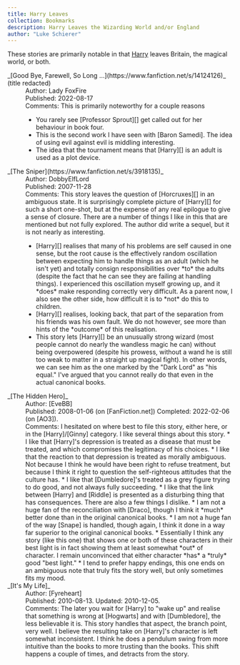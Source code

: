 ```yaml
---
title: Harry Leaves
collection: Bookmarks
description: Harry Leaves the Wizarding World and/or England
author: "Luke Schierer"
---
```


These stories are primarily notable in that [Harry][] leaves Britain, the
magical world, or both.

<dl>
  <dt>_[Good Bye, Farewell, So Long …](https://www.fanfiction.net/s/14124126)_ (title redacted)</dt>
  <dd>Author: Lady FoxFire</dd>
  <dd>Published: 2022-08-17</dd>
  <dd>Comments: This is primarily noteworthy for a couple reasons<ul>
      <li>You rarely see [Professor Sprout][] get called out for her behaviour in book four.</li>
      <li>This is the second work I have seen with [Baron Samedi].  The idea of using evil against evil is middling interesting.</li>
      <li>The idea that the tournament means that [Harry][] is an adult is used as a plot device.</li></ul></dd>

  <dt>_[The Sniper](https://www.fanfiction.net/s/3918135)_</dt>
  <dd>Author: DobbyElfLord</dd>
  <dd>Published: 2007-11-28</dd>
  <dd>Comments: This story leaves the question of [Horcruxes][] in an ambiguous
      state.  It is surprisingly complete picture of [Harry][] for such a short
      one-shot, but at the expense of any real epilogue to give a sense of
      closure.  There are a number of things I like in this that are mentioned
      but not fully explored.  The author did write a sequel, but it is not
      nearly as interesting.<ul>
      <li>[Harry][] realises that many of his problems are self caused in one
          sense, but the root cause is the effectively random oscillation between
          expecting him to handle things as an adult (which he isn't yet) and
          totally consign responsibilities over *to* the adults (despite the fact
          that he can see they are failing at handling things).  I experienced
          this oscillation myself growing up, and it *does* make responding
          correctly very difficult.  As a parent now, I also see the other side,
          how difficult it is to *not* do this to children.</li>
      <li>[Harry][] realises, looking back, that part of the separation from his
          friends was his own fault.  We do not however, see more than hints of
          the *outcome* of this realisation.</li>
      <li>This story lets [Harry][] be an unusually strong wizard (most people
          cannot do nearly the wandless magic he can) without being overpowered
          (despite his prowess, without a wand he is still too weak to matter in
          a straight up magical fight).  In other words, we can see him as the
          one marked by the "Dark Lord" as "his equal."  I've argued that you
          cannot really do that even in the actual canonical books.</li></ul></dd>
  <dt>_[The Hidden Hero]_</dt>
  <dd>Author: [EveBB]</dd>
  <dd>Published: 2008-01-06 (on [FanFiction.net]) Completed: 2022-02-06 (on [AO3]).</dd>
  <dd>
    Comments: I hesitated on where best to file this story, either here, or in the [Harry]/[Ginny]
    category.  I like several things about this story.  
    * I like that [Harry]'s depression is treated as a disease that must be treated, and which compromises the legitimacy of his choices. 
    * I like that the reaction to that depression is treated as morally ambiguous.  Not because I think he would have been right to refuse treatment, but because I think it right to question the self-righteous attitudes that the culture has. 
    * I like that [Dumbledore]'s treated as a grey figure trying to do good, and not always fully succeeding. 
    * I like that the link between [Harry] and [Riddle] is presented as a disturbing thing that has consequences. 
    There are also a few things I dislike. 
    * I am not a huge fan of the reconciliation with [Draco], though I think it *much* better done than in the original canonical books. 
    * I am not a huge fan of the way [Snape] is handled, though again, I think it done in a way far superior to the original canonical books. 
    * Essentially I think any story (like this one) that shows one or both of these characters in their best light is in fact showing them at least somewhat *out* of character. I remain unconvinced that either character *has* a *truly* good "best light." 
    * I tend to prefer happy endings, this one ends on an ambiguous note that truly fits the story well, but only sometimes fits my mood. 
  </dd>

  <dt>_[It's My Life]_</dt>
  <dd>Author: [Fyreheart]</dd>
  <dd>Published: 2010-08-13.  Updated: 2010-12-05.</dd>
  <dd>
    Comments: The later you wait for [Harry] to "wake up" and realise that something is wrong at [Hogwarts] and with [Dumbledore], the less believable it is.   This story handles that aspect, the branch point, very well.  I believe the resulting take on [Harry]'s character is left somewhat inconsistent.  I think he does a pendulum swing from more intuitive than the books to more trusting than the books.  This shift happens a couple of times, and detracts from the story.  
  </dd>
  
</dl>

[Hogwarts]: /harrypedia/hogwarts//
[Riddle]: /harrypedia/people/riddle/tom_marvolo//
[FanFiction.net]: https://www.fanfiction.net
[AO3]: https://www.archiveofourown.org
[Snape]: /harrypedia/people/snape/severus///
[Draco]: /harrypedia/people/malfoy/draco_lucius//
[Dumbledore]: /harrypedia/people/dumbledore/albus_percival_wulfric_brian//
[Ginny]: /harrypedia/people/weasley/ginevra_molly//
[Harry]: /harrypedia/people/potter/harry_james//
[Professor Sprout]: /harrypedia/people/sprout/pomona//
[Baron Samedi]: https://en.wikipedia.org/wiki/Baron_Samedi
[Horcruxes]: /harrypedia/magic/dark/horcruxes/
[The Hidden Hero]: https://archiveofourown.org/works/36929347
[EveBB]: https://archiveofourown.org/users/EveBB/pseuds/EveBB
[It's My Life]: https://www.fanfiction.net/s/6234089/
[Fyreheart]: https://www.fanfiction.net/u/1788452/Fyreheart
